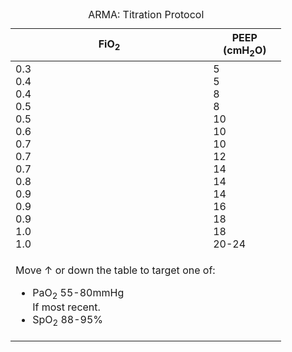 : ARMA: Titration Protocol

+--------------------------------------------+----------------+
| FiO~2~                                     | PEEP (cmH~2~O) |
+============================================+================+
| 0.3\                                       | 5\             |
| 0.4\                                       | 5\             |
| 0.4\                                       | 8\             |
| 0.5\                                       | 8\             |
| 0.5\                                       | 10\            |
| 0.6\                                       | 10\            |
| 0.7\                                       | 10\            |
| 0.7\                                       | 12\            |
| 0.7\                                       | 14\            |
| 0.8\                                       | 14\            |
| 0.9\                                       | 14\            |
| 0.9\                                       | 16\            |
| 0.9\                                       | 18\            |
| 1.0\                                       | 18\            |
| 1.0\                                       | 20-24\         |
+--------------------------------------------+----------------+
| Move ↑ or down the table to target one of:                  |
|                                                             |
| * PaO~2~ 55-80mmHg\                                         |
| If most recent.                                             |
| * SpO~2~ 88-95%                                             |
+-------------------------------------------------------------+
